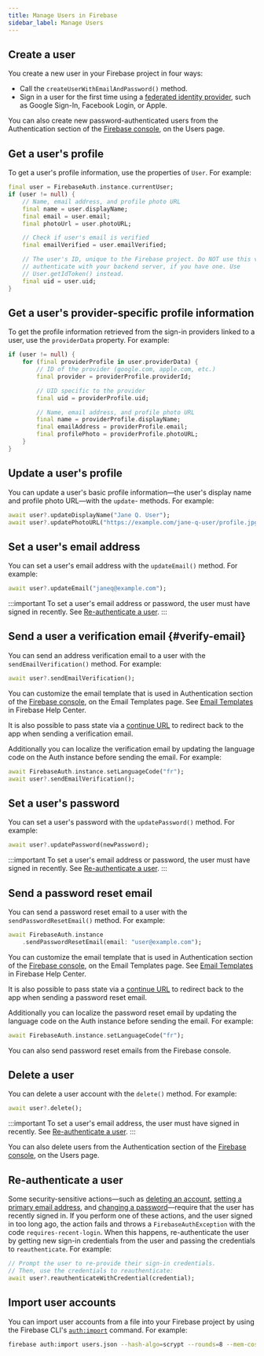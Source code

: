 ```yaml
---
title: Manage Users in Firebase
sidebar_label: Manage Users
---
```


## Create a user

You create a new user in your Firebase project in four ways:

- Call the `createUserWithEmailAndPassword()` method.
- Sign in a user for the first time using a [federated identity provider](social),
  such as Google Sign-In, Facebook Login, or Apple.

You can also create new password-authenticated users from the Authentication
section of the [Firebase console](https://console.firebase.google.com/), on the Users page.

## Get a user's profile

To get a user's profile information, use the properties of `User`. For example:

```dart
final user = FirebaseAuth.instance.currentUser;
if (user != null) {
    // Name, email address, and profile photo URL
    final name = user.displayName;
    final email = user.email;
    final photoUrl = user.photoURL;

    // Check if user's email is verified
    final emailVerified = user.emailVerified;

    // The user's ID, unique to the Firebase project. Do NOT use this value to
    // authenticate with your backend server, if you have one. Use
    // User.getIdToken() instead.
    final uid = user.uid;
}
```

## Get a user's provider-specific profile information

To get the profile information retrieved from the sign-in providers linked to a
user, use the `providerData` property. For example:

```dart
if (user != null) {
    for (final providerProfile in user.providerData) {
        // ID of the provider (google.com, apple.com, etc.)
        final provider = providerProfile.providerId;

        // UID specific to the provider
        final uid = providerProfile.uid;

        // Name, email address, and profile photo URL
        final name = providerProfile.displayName;
        final emailAddress = providerProfile.email;
        final profilePhoto = providerProfile.photoURL;
    }
}
```

## Update a user's profile

You can update a user's basic profile information&mdash;the user's display name
and profile photo URL&mdash;with the `update`- methods. For example:

```dart
await user?.updateDisplayName("Jane Q. User");
await user?.updatePhotoURL("https://example.com/jane-q-user/profile.jpg");
```

## Set a user's email address

You can set a user's email address with the `updateEmail()` method. For example:

```dart
await user?.updateEmail("janeq@example.com");
```

:::important
To set a user's email address or password, the user must have signed in recently.
See [Re-authenticate a user](#re-authenticate_a_user).
:::

## Send a user a verification email {#verify-email}

You can send an address verification email to a user with the
`sendEmailVerification()` method. For example:

```dart
await user?.sendEmailVerification();
```

You can customize the email template that is used in Authentication section of
the [Firebase console](https://console.firebase.google.com/), on the Email Templates page.
See [Email Templates](https://support.google.com/firebase/answer/7000714) in
Firebase Help Center.

It is also possible to pass state via a
[continue URL](https://firebase.google.com/docs/auth/android/passing-state-in-email-actions) to redirect back
to the app when sending a verification email.

Additionally you can localize the verification email by updating the language
code on the Auth instance before sending the email. For example:

```dart
await FirebaseAuth.instance.setLanguageCode("fr");
await user?.sendEmailVerification();
```

## Set a user's password

You can set a user's password with the `updatePassword()` method. For example:

```dart
await user?.updatePassword(newPassword);
```

:::important
To set a user's email address or password, the user must have signed in recently.
See [Re-authenticate a user](#re-authenticate_a_user).
:::

## Send a password reset email

You can send a password reset email to a user with the `sendPasswordResetEmail()`
method. For example:

```dart
await FirebaseAuth.instance
    .sendPasswordResetEmail(email: "user@example.com");
```

You can customize the email template that is used in Authentication section of
the [Firebase console](https://console.firebase.google.com/), on the Email Templates page.
See [Email Templates](https://support.google.com/firebase/answer/7000714) in
Firebase Help Center.

It is also possible to pass state via a
[continue URL](https://firebase.google.com/docs/auth/android/passing-state-in-email-actions) to redirect back
to the app when sending a password reset email.

Additionally you can localize the password reset email by updating the language
code on the Auth instance before sending the email. For example:

```dart
await FirebaseAuth.instance.setLanguageCode("fr");
```

You can also send password reset emails from the Firebase console.

## Delete a user

You can delete a user account with the `delete()` method. For example:

```dart
await user?.delete();
```

:::important
To set a user's email address, the user must have signed in recently.
See [Re-authenticate a user](#re-authenticate_a_user).
:::

You can also delete users from the Authentication section of the
[Firebase console](https://console.firebase.google.com/), on the Users page.

## Re-authenticate a user

Some security-sensitive actions&mdash;such as
[deleting an account](#delete_a_user),
[setting a primary email address](#set_a_users_email_address), and
[changing a password](#set_a_users_password)&mdash;require that the user has
recently signed in. If you perform one of these actions, and the user signed in
too long ago, the action fails and throws a `FirebaseAuthException` with the code
`requires-recent-login`.
When this happens, re-authenticate the user by getting new sign-in credentials
from the user and passing the credentials to `reauthenticate`. For example:

```dart
// Prompt the user to re-provide their sign-in credentials.
// Then, use the credentials to reauthenticate:
await user?.reauthenticateWithCredential(credential);
```

## Import user accounts

You can import user accounts from a file into your Firebase project by using the
Firebase CLI's [`auth:import`](https://firebase.google.com/docs/cli/auth-import) command. For example:

```bash
firebase auth:import users.json --hash-algo=scrypt --rounds=8 --mem-cost=14
```
